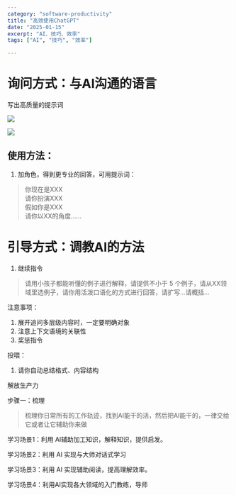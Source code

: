 ```yaml
---
category: "software-productivity"
title: "高效使用ChatGPT"
date: "2025-01-15"
excerpt: "AI、技巧、效率"
tags: ["AI", "技巧", "效率"]

---
```


# 询问方式：与AI沟通的语言 

写出高质量的提示词

![](https://cdn.jsdelivr.net/gh/yy0691/img-bed@main/WINDOWS_USE/Nrjwb3EgXoXiOBxyIdoc26vynOh.png)



![](https://cdn.jsdelivr.net/gh/yy0691/img-bed@main/WINDOWS_USE/SUDgbNMOaoIFFWxTrlHcfcmAn3c.png)

## 使用方法：

1. 加角色，得到更专业的回答，可用提示词：
> 你现在是XXX  
请你扮演XXX  
假如你是XXX  
请你以XX的角度……  




# 引导方式：调教AI的方法

1. 继续指令

> 请用小孩子都能听懂的例子进行解释，请提供不小于 5 个例子，请从XX领域里选例子，请你用活泼口语化的方式进行回答，请扩写...请概括...


注意事项：

1. 展开追问多层级内容时，一定要明确对象
1. 注意上下文语境的关联性
1. 奖惩指令



投喂：

1. 请你自动总结格式、内容结构





解放生产力

步骤一：梳理

> 梳理你日常所有的工作轨迹，找到AI能干的活，然后把AI能干的，一律交给它或者让它辅助你来做


学习场景1：利用 AI辅助加工知识，解释知识，提供启发。

学习场景2：利用 AI 实现与大师对话式学习

学习场景3：利用 AI 实现辅助阅读，提高理解效率。

学习场景4：利用AI实现各大领域的入门教练，导师



